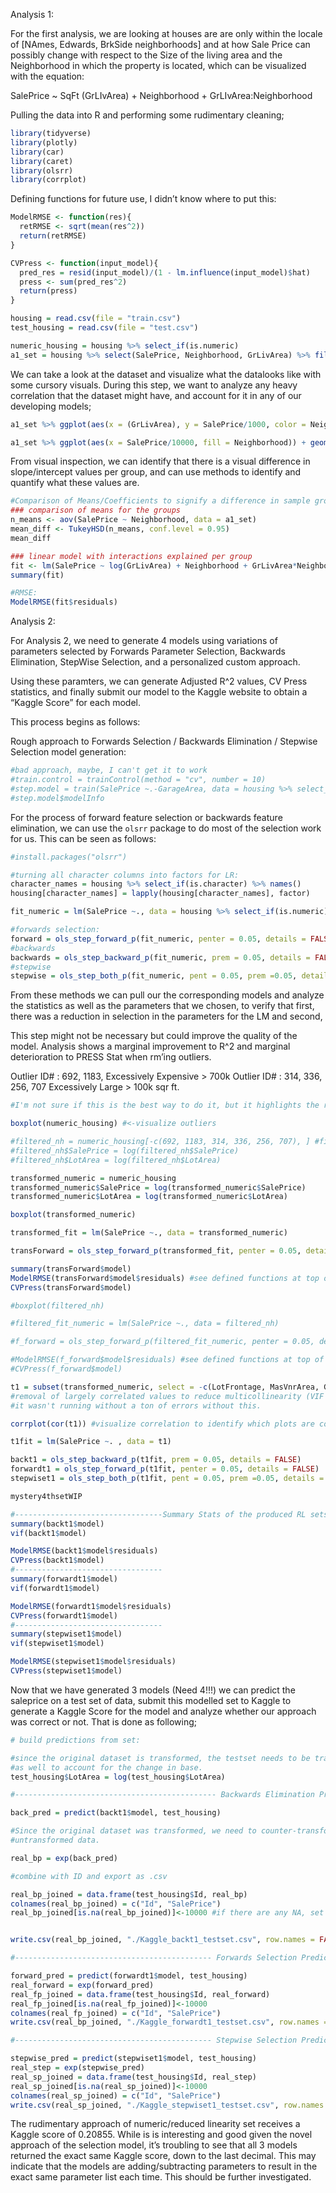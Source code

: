 Analysis 1: 


For the first analysis, we are looking at houses are are only within the locale of [NAmes, Edwards, BrkSide neighborhoods] and at how Sale Price can possibly change
with respect to the Size of the living area and the Neighborhood in which the property is located, which can be visualized with the equation: 

SalePrice ~ SqFt (GrLIvArea) + Neighborhood + GrLIvArea:Neighborhood


Pulling the data into R and performing some rudimentary cleaning; 

```r
library(tidyverse)
library(plotly)
library(car)
library(caret)
library(olsrr)
library(corrplot)
```

Defining functions for future use, I didn't know where to put this: 

```r
ModelRMSE <- function(res){
  retRMSE <- sqrt(mean(res^2))
  return(retRMSE)
}
```


```r
CVPress <- function(input_model){
  pred_res = resid(input_model)/(1 - lm.influence(input_model)$hat)
  press <- sum(pred_res^2)
  return(press)
}
```


```r
housing = read.csv(file = "train.csv")
test_housing = read.csv(file = "test.csv")

numeric_housing = housing %>% select_if(is.numeric)
a1_set = housing %>% select(SalePrice, Neighborhood, GrLivArea) %>% filter( Neighborhood == c("NAmes", "Edwards", "BrkSide"))
```

We can take a look at the dataset and visualize what the datalooks like with some cursory visuals. During this step, we want to analyze any heavy correlation that the dataset might have, and account for it in any of our developing models;  

```r

a1_set %>% ggplot(aes(x = (GrLivArea), y = SalePrice/1000, color = Neighborhood)) + geom_point() + stat_smooth(method = "lm")

a1_set %>% ggplot(aes(x = SalePrice/10000, fill = Neighborhood)) + geom_histogram(bins =20)
```

From visual inspection, we can identify that there is a visual difference in slope/intercept values per group, and can use methods to identify and quantify what these values are. 

```r
#Comparison of Means/Coefficients to signify a difference in sample groups from different neighborhoods.
### comparison of means for the groups
n_means <- aov(SalePrice ~ Neighborhood, data = a1_set)
mean_diff <- TukeyHSD(n_means, conf.level = 0.95)
mean_diff

### linear model with interactions explained per group
fit <- lm(SalePrice ~ log(GrLivArea) + Neighborhood + GrLivArea*Neighborhood, data = a1_set)
summary(fit)

#RMSE: 
ModelRMSE(fit$residuals)
```





Analysis 2: 


For Analysis 2, we need to generate 4 models using variations of parameters selected by Forwards Parameter Selection, Backwards Elimination, StepWise Selection, and a 
personalized custom approach. 

Using these paramters, we can generate Adjusted R^2 values, CV Press statistics, and finally submit our model to the Kaggle website to obtain a "Kaggle Score" for each model. 

This process begins as follows: 

Rough approach to Forwards Selection / Backwards Elimination / Stepwise Selection model generation: 

```r
#bad approach, maybe, I can't get it to work 
#train.control = trainControl(method = "cv", number = 10)
#step.model = train(SalePrice ~.-GarageArea, data = housing %>% select_if(is.numeric) %>% drop_na(), method = "leapBackward", trControl = train.control)
#step.model$modelInfo
```

For the process of forward feature selection or backwards feature elimination, we can use the `olsrr` package to do most of the selection work for us. This can be seen as follows: 

```r
#install.packages("olsrr")

#turning all character columns into factors for LR: 
character_names = housing %>% select_if(is.character) %>% names()
housing[character_names] = lapply(housing[character_names], factor)

fit_numeric = lm(SalePrice ~., data = housing %>% select_if(is.numeric)) # does not account for categorical parameters !!!

#forwards selection: 
forward = ols_step_forward_p(fit_numeric, penter = 0.05, details = FALSE)
#backwards
backwards = ols_step_backward_p(fit_numeric, prem = 0.05, details = FALSE)
#stepwise
stepwise = ols_step_both_p(fit_numeric, pent = 0.05, prem =0.05, details = FALSE)
```

From these methods we can pull our the corresponding models and analyze the statistics as well as the parameters that we chosen, to verify that first, there was a reduction in selection in the parameters for the LM and second, 


This step might not be necessary but could improve the quality of the model. Analysis shows a marginal improvement to R^2 and marginal deterioration to PRESS Stat when rm'ing outliers. 

Outlier ID# : 692, 1183,  Excessively Expensive > 700k
Outlier ID# : 314, 336, 256, 707    Excessively Large > 100k sqr ft. 


```r
#I'm not sure if this is the best way to do it, but it highlights the requirement of the transform

boxplot(numeric_housing) #<-visualize outliers

#filtered_nh = numeric_housing[-c(692, 1183, 314, 336, 256, 707), ] #filters out outliers 
#filtered_nh$SalePrice = log(filtered_nh$SalePrice) 
#filtered_nh$LotArea = log(filtered_nh$LotArea)

transformed_numeric = numeric_housing
transformed_numeric$SalePrice = log(transformed_numeric$SalePrice)
transformed_numeric$LotArea = log(transformed_numeric$LotArea)

boxplot(transformed_numeric)

transformed_fit = lm(SalePrice ~., data = transformed_numeric)

transForward = ols_step_forward_p(transformed_fit, penter = 0.05, details = FALSE)

summary(transForward$model)
ModelRMSE(transForward$model$residuals) #see defined functions at top of document
CVPress(transForward$model)

#boxplot(filtered_nh)

#filtered_fit_numeric = lm(SalePrice ~., data = filtered_nh)                               #outlier filtered approach

#f_forward = ols_step_forward_p(filtered_fit_numeric, penter = 0.05, details = FALSE)

#ModelRMSE(f_forward$model$residuals) #see defined functions at top of document
#CVPress(f_forward$model)
```

```r
t1 = subset(transformed_numeric, select = -c(LotFrontage, MasVnrArea, GarageYrBlt, OverallQual, TotRmsAbvGrd, GarageCars, TotalBsmtSF, X1stFlrSF, X2ndFlrSF, FullBath )) 
#removal of largely correlated values to reduce multicollinearity (VIF /approx 1) and actually allow back-elimination to run,
#it wasn't running without a ton of errors without this. 

corrplot(cor(t1)) #visualize correlation to identify which plots are correlated. After elimiation, it should be fairly sparsely correlated. 

t1fit = lm(SalePrice ~. , data = t1)

backt1 = ols_step_backward_p(t1fit, prem = 0.05, details = FALSE)
forwardt1 = ols_step_forward_p(t1fit, penter = 0.05, details = FALSE)               #the p-values for these should be fiddled with, 
stepwiset1 = ols_step_both_p(t1fit, pent = 0.05, prem =0.05, details = FALSE)

mystery4thsetWIP

#---------------------------------Summary Stats of the produced RL sets
summary(backt1$model)
vif(backt1$model)

ModelRMSE(backt1$model$residuals)
CVPress(backt1$model)
#---------------------------------
summary(forwardt1$model)
vif(forwardt1$model)

ModelRMSE(forwardt1$model$residuals)
CVPress(forwardt1$model)
#---------------------------------
summary(stepwiset1$model)
vif(stepwiset1$model)

ModelRMSE(stepwiset1$model$residuals)
CVPress(stepwiset1$model)


```

Now that we have generated 3 models (Need 4!!!) we can predict the saleprice on a test set of data, submit this modelled set to Kaggle to generate a Kaggle Score for the model and analyze whether our approach was correct or not. That is done as following; 

```r

# build predictions from set: 

#since the original dataset is transformed, the testset needs to be transformed
#as well to account for the change in base.
test_housing$LotArea = log(test_housing$LotArea)

#--------------------------------------------- Backwards Elimination Prediction: 

back_pred = predict(backt1$model, test_housing) 

#Since the original dataset was transformed, we need to counter-transform to reobtain the
#untransformed data. 

real_bp = exp(back_pred)

#combine with ID and export as .csv

real_bp_joined = data.frame(test_housing$Id, real_bp)
colnames(real_bp_joined) = c("Id", "SalePrice")
real_bp_joined[is.na(real_bp_joined)]<-10000 #if there are any NA, set them to arbitrary 10k price. 


write.csv(real_bp_joined, "./Kaggle_backt1_testset.csv", row.names = FALSE)

#-------------------------------------------- Forwards Selection Prediction: 

forward_pred = predict(forwardt1$model, test_housing)
real_forward = exp(forward_pred)
real_fp_joined = data.frame(test_housing$Id, real_forward)
real_fp_joined[is.na(real_fp_joined)]<-10000
colnames(real_fp_joined) = c("Id", "SalePrice")
write.csv(real_bp_joined, "./Kaggle_forwardt1_testset.csv", row.names = FALSE)

#-------------------------------------------- Stepwise Selection Prediction: 

stepwise_pred = predict(stepwiset1$model, test_housing)
real_step = exp(stepwise_pred)
real_sp_joined = data.frame(test_housing$Id, real_step)
real_sp_joined[is.na(real_sp_joined)]<-10000
colnames(real_sp_joined) = c("Id", "SalePrice")
write.csv(real_sp_joined, "./Kaggle_stepwiset1_testset.csv", row.names = FALSE)

```

The rudimentary approach of numeric/reduced linearity set receives a Kaggle score of 0.20855. While is is interesting and good given the novel approach of the selection model, it's troubling to see that all 3 models returned the exact same Kaggle score, down to the last decimal. This may indicate that the models are adding/subtracting parameters to result in the exact same parameter list each time. This should be further investigated. 


